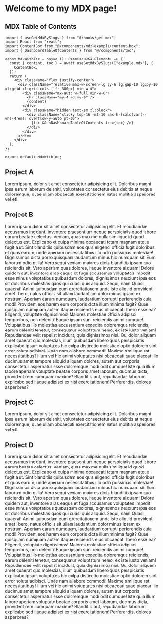 
# Welcome to my MDX page!

## MDX Table of Contents

```
import { useGetMdxBySlugs } from "@/hooks/get-mdx";
import React from "react";
import ContentBox from "@/components/mdx-example/content-box";
import { DashboardTableOfContents } from "@/components/toc";

const MdxWithToc = async (): Promise<JSX.Element> => {
  const { content, toc } = await useGetMdxBySlugs(["example.mdx"], {
    ContentBox,
  });
  return (
    <div className="flex justify-center">
      <div className="relative max-w-screen-lg py-6 lg:gap-10 lg:py-10 xl:grid xl:grid-cols-[1fr_300px] min-w-0">
        <div className="mx-auto w-full min-w-0">
          <hr className="my-4 md:my-6" />
          {content}
        </div>
        <div className="hidden text-sm xl:block">
          <div className="sticky top-16 -mt-10 max-h-[calc(var(--vh)-4rem)] overflow-y-auto pt-10">
            {toc && <DashboardTableOfContents toc={toc} />}
          </div>
        </div>
      </div>
    </div>
  );
};

export default MdxWithToc;
```

<ContentBox />

## Project A

Lorem ipsum, dolor sit amet consectetur adipisicing elit. Doloribus magni ipsa earum laborum deleniti, voluptates consectetur eius debitis at neque doloremque, quae ullam obcaecati exercitationem natus mollitia asperiores vel et!

## Project B

Lorem ipsum dolor sit amet consectetur adipisicing elit. Et repudiandae accusamus incidunt, inventore praesentium neque perspiciatis quod labore earum beatae delectus. Veniam, quas maxime nulla similique id quod delectus est.
Explicabo et culpa minima obcaecati totam magnam atque fugit a ut. Sint blanditiis quibusdam eos quis eligendi officia fugit doloribus et quos earum, unde aperiam necessitatibus illo odio possimus molestiae!
Dignissimos dicta porro quisquam laudantium minus hic numquam sit. Eum laborum odio nulla! Vero sequi veniam maiores dicta blanditiis ipsam quo reiciendis sit. Vero aperiam quas dolores, itaque inventore aliquam!
Dolore quidem aut, inventore alias eaque et fuga accusamus voluptates impedit esse minus voluptatibus quibusdam dolores, dignissimos nesciunt ipsa eos sit doloribus molestias quos qui quasi quis aliquid. Sequi, nam!
Quasi, quaerat! Animi quibusdam eum exercitationem unde iste aliquid provident amet libero, natus officiis sit ullam laudantium dolor minus ipsam ex nostrum. Aperiam earum numquam, laudantium corrupti perferendis quia modi!
Provident eos harum eum corporis dicta illum minima fugit? Quae quisquam numquam autem itaque reiciendis eius obcaecati libero esse ea? Eligendi, voluptate dignissimos! Maiores molestiae officia adipisci temporibus, non deleniti!
Eaque ipsam sunt reiciendis animi cumque! Voluptatibus illo molestias accusantium expedita doloremque reiciendis, earum deleniti tenetur, consequatur voluptatum nemo, ex iste iusto veniam! Repudiandae velit repellat incidunt, quis dignissimos nisi.
Qui dolor aliquam amet quaerat quo molestias, illum quibusdam libero quos perspiciatis explicabo ipsam voluptates hic culpa distinctio molestiae optio dolorem sint error soluta adipisci. Unde nam a labore commodi!
Maxime similique est necessitatibus? Illum vel hic animi voluptates nisi obcaecati quae placeat illo ducimus amet tempore aliquid aliquam dolores, autem aut corporis consectetur aspernatur esse doloremque modi odit cumque!
Iste quia illum labore aperiam voluptate beatae corporis amet laborum, ducimus dicta, provident rem numquam maxime? Blanditiis aut, repudiandae laborum explicabo sed itaque adipisci ex nisi exercitationem! Perferendis, dolores asperiores?

## Project C

Lorem ipsum, dolor sit amet consectetur adipisicing elit. Doloribus magni ipsa earum laborum deleniti, voluptates consectetur eius debitis at neque doloremque, quae ullam obcaecati exercitationem natus mollitia asperiores vel et!

## Project D

Lorem ipsum dolor sit amet consectetur adipisicing elit. Et repudiandae accusamus incidunt, inventore praesentium neque perspiciatis quod labore earum beatae delectus. Veniam, quas maxime nulla similique id quod delectus est.
Explicabo et culpa minima obcaecati totam magnam atque fugit a ut. Sint blanditiis quibusdam eos quis eligendi officia fugit doloribus et quos earum, unde aperiam necessitatibus illo odio possimus molestiae!
Dignissimos dicta porro quisquam laudantium minus hic numquam sit. Eum laborum odio nulla! Vero sequi veniam maiores dicta blanditiis ipsam quo reiciendis sit. Vero aperiam quas dolores, itaque inventore aliquam!
Dolore quidem aut, inventore alias eaque et fuga accusamus voluptates impedit esse minus voluptatibus quibusdam dolores, dignissimos nesciunt ipsa eos sit doloribus molestias quos qui quasi quis aliquid. Sequi, nam!
Quasi, quaerat! Animi quibusdam eum exercitationem unde iste aliquid provident amet libero, natus officiis sit ullam laudantium dolor minus ipsam ex nostrum. Aperiam earum numquam, laudantium corrupti perferendis quia modi!
Provident eos harum eum corporis dicta illum minima fugit? Quae quisquam numquam autem itaque reiciendis eius obcaecati libero esse ea? Eligendi, voluptate dignissimos! Maiores molestiae officia adipisci temporibus, non deleniti!
Eaque ipsam sunt reiciendis animi cumque! Voluptatibus illo molestias accusantium expedita doloremque reiciendis, earum deleniti tenetur, consequatur voluptatum nemo, ex iste iusto veniam! Repudiandae velit repellat incidunt, quis dignissimos nisi.
Qui dolor aliquam amet quaerat quo molestias, illum quibusdam libero quos perspiciatis explicabo ipsam voluptates hic culpa distinctio molestiae optio dolorem sint error soluta adipisci. Unde nam a labore commodi!
Maxime similique est necessitatibus? Illum vel hic animi voluptates nisi obcaecati quae placeat illo ducimus amet tempore aliquid aliquam dolores, autem aut corporis consectetur aspernatur esse doloremque modi odit cumque!
Iste quia illum labore aperiam voluptate beatae corporis amet laborum, ducimus dicta, provident rem numquam maxime? Blanditiis aut, repudiandae laborum explicabo sed itaque adipisci ex nisi exercitationem! Perferendis, dolores asperiores?
